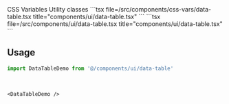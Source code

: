 <Tabs defaultValue="css-vars" className="w-full">
  <TabsList className="grid w-full grid-cols-2">
    <TabsTrigger value="css-vars">CSS Variables</TabsTrigger>
    <TabsTrigger value="util">Utility classes</TabsTrigger>
  </TabsList>
  <TabsContent value="css-vars">
    ```tsx file=<rootDir>/src/components/css-vars/data-table.tsx title="components/ui/data-table.tsx"
    ```
  </TabsContent>
  <TabsContent value="util">
    ```tsx file=<rootDir>/src/components/ui/data-table.tsx title="components/ui/data-table.tsx"
    ```
  </TabsContent>
</Tabs>

<br />

## Usage

```ts
import DataTableDemo from '@/components/ui/data-table'
```

<br />

```tsx
<DataTableDemo />
```